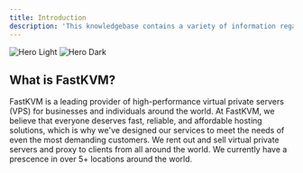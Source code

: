 ```yaml
---
title: Introduction
description: 'This knowledgebase contains a variety of information regarding our virtual private server and proxy.'
---
```


<img
  className="block dark:hidden"
  src="/images/hero-light.svg"
  alt="Hero Light"
/>
<img
  className="hidden dark:block"
  src="/images/hero-dark.svg"
  alt="Hero Dark"
/>

## What is FastKVM?

FastKVM is a leading provider of high-performance virtual private servers (VPS) for businesses and individuals around the world. At FastKVM, we believe that everyone deserves fast, reliable, and affordable hosting solutions, which is why we've designed our services to meet the needs of even the most demanding customers. We rent out and sell virtual private servers and proxy to clients from all around the world. We currently have a prescence in over 5+ locations around the world.

